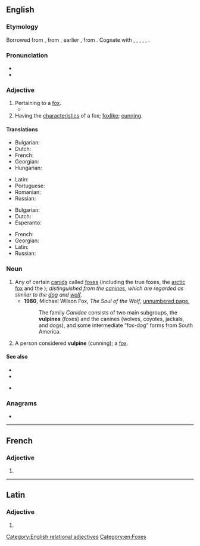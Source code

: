 ==English==

===Etymology===
Borrowed from {{bor|en|la|vulpīnus|t=foxy, fox-like}}, from {{m|la|vulpēs}}, earlier {{m|la|volpēs|t=fox}}, from {{der|en|ine-pro|*wl(o)p-||fox}}. Cognate with {{cog|cy|llywarn||fox}}, {{cog|grc|ἀλώπηξ}}, {{cog|hy|աղուէս}}, {{cog|sq|dhelpër}}, {{cog|lt|vilpišỹs||wildcat}}, {{cog|sa|लोपाश||jackal, fox}}.

===Pronunciation===
* {{IPA|en|/ˈvʌlpaɪn/}}
* {{audio|en|En-us-vulpine.ogg|Audio (US)}}

===Adjective===
{{en-adj}}

# Pertaining to a [[fox#Noun|fox]].
#* {{RQ:Saki Reginald in Russia|story=The Bag|page=80|passage=She dared not raise her eyes above the level of the tea-table, and she almost expected to see a spot of accusing '''vulpine''' blood drip down and stain the whiteness of the cloth.}}
# Having the [[characteristic#Noun|characteristics]] of a fox; [[foxlike]]; [[cunning]].

====Translations====
{{trans-top|pertaining to a fox}}
* Bulgarian: {{t+|bg|хитър}}
* Dutch: {{t+|nl|geslepen}}
* French: {{t+|fr|vulpin}}
* Georgian: {{t|ka|მელიასებური}}
* Hungarian: {{t+|hu|furfangos}}
{{trans-mid}}
* Latin: {{t|la|vulpinus}}
* Portuguese: {{t+|pt|vulpino}}
* Romanian: {{t+|ro|șiret}}
* Russian: {{t+|ru|ли́сий}}
{{trans-bottom}}

{{trans-top|foxlike}}
* Bulgarian: {{t+|bg|лисича}}
* Dutch: {{t|nl|vosachtig}}
* Esperanto: {{t|eo|vulpa}}
{{trans-mid}}
* French: {{t+|fr|vulpin}}
* Georgian: {{t|ka|მელიასებური}}
* Latin: {{t|la|vulpinus}}
* Russian: {{t+|ru|ли́сий}}
{{trans-bottom}}

===Noun===
{{en-noun}}

# Any of certain [[canid]]s called [[fox]]es (including the true foxes, the [[arctic fox]] and the {{vern|grey fox}}); ''distinguished from the [[canine]]s, which are regarded as similar to the [[dog]] and [[wolf]]''.
#* '''1980''', Michael Wilson Fox, ''The Soul of the Wolf'', [http://books.google.com.au/books?id=Y_8D3LyMJ5YC&pg=PT116&dq=%22vulpines%22&hl=en&sa=X&ei=9Y25UqnYK5CMkgXbo4HYBw&ved=0CHsQ6AEwDQ#v=onepage&q=%22vulpines%22&f=false unnumbered page],
#*: The family ''Canidae'' consists of two main subgroups, the '''vulpines''' (foxes) and the canines (wolves, coyotes, jackals, and dogs), and some intermediate “fox-dog” forms from South America.
# A person considered '''vulpine''' (cunning); a [[fox]].

====See also====
* {{l|en|canine}}
* {{l|en|lupine}}
* {{l|mul|Vulpini}} {{gloss|tribe within subfamily [[Caninae]]}}

===Anagrams===
* {{anagrams|en|a=eilnpuv|liven up}}

[[Category:English relational adjectives]]
[[Category:en:Foxes]]

----

==French==

===Adjective===
{{head|fr|adjective form}}

# {{feminine singular of|fr|vulpin}}

----

==Latin==

===Adjective===
{{la-adj-form|vulpīne}}

# {{inflection of|la|vulpīnus||voc|m|s}}